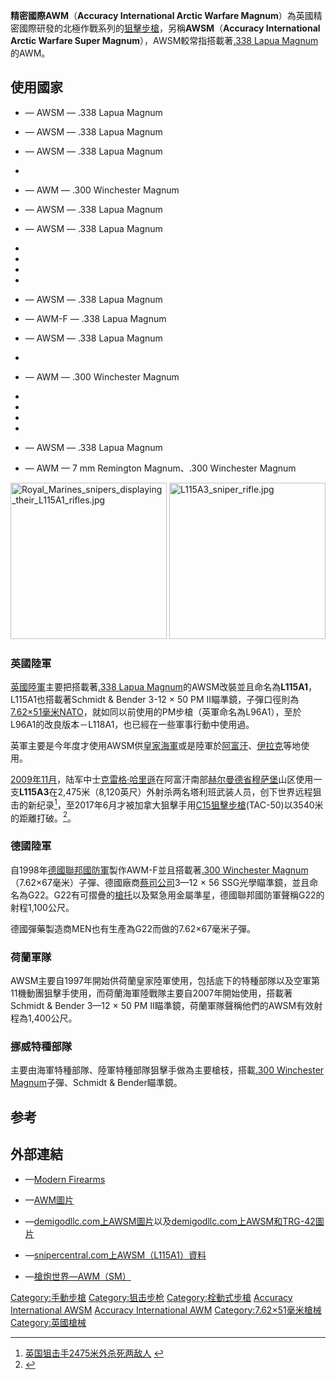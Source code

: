 {{refimprove|time=2014-07-12T11:08:40+00:00}}
{{noteTA
|G1=軍事
|G2=長度單位
|G3=Firearms
}}
{{Infobox Weapon
|name= Accuracy International AWM
|image= File:G22 ohne Schalldaempfer.jpg
|image_size= 330px
|caption= 德製AWM-F，命名為G22 
|origin= {{flag|UK}}
|type= [[手動槍機|手動槍機]][[狙击步枪|狙击步枪]]
<!-- Type selection -->
|is_ranged=yes
<!-- Service history -->
|service= 1997年－
|used_by=
|wars= 2001年[[阿富汗戰爭_(2001年)|阿富汗战争]]<br/>[[伊拉克戰爭|伊拉克戰爭]]<br/>[[北高加索叛亂|北高加索叛亂]]<br/>[[敘利亞內戰|敘利亞內戰]]<br/>[[2022年俄羅斯入侵烏克蘭|2022年俄羅斯入侵烏克蘭]]
<!-- Production history -->
|designer= 
|design_date= 1997年
|manufacturer= [[精密國際|精密國際]]
|production_date=
|number= 
|variants=
<!-- General specifications -->
|weight= 6.8[[千克|千克]]（15磅）（空槍，無搭載瞄準鏡）
|length= 1,270毫米（50英寸）
|part_length= -{}-
* .338 Lapua：686毫米（27英寸）
* 其他：660毫米 (26英寸）
|crew=
<!-- Ranged weapon specifications --> 
|cartridge= -{}-
* {{tsl|en|7 mm Remington Magnum|7毫米雷明登麥格農}}
* [[.300溫徹斯特麥格農|.300溫徹斯特麥格農]]
* [[.338拉普麥格農|.338拉普麥格農]]
|caliber= -{}-
* 7毫米雷明登麥格農：7毫米（.28英寸）
* .300溫徹斯特麥格農：7.62毫米（.3英寸）
* .338拉普麥格農：8.58毫米（.338英寸）
|action= [[手動槍機|旋转后拉式枪机]]
|mode= {{tsl|en|Repeating rifle|連發步槍|連發}}
|velocity= 936[[m/s|米／秒]] (3,070[[英尺每秒|尺／秒]])
|energy=6,634[[焦耳|焦耳]](約4,878[[英尺|英尺]]·[[磅力|磅力]])
|range= -{}-
* 7毫米雷明登麥格農：1,000-{zh-hans:米;zh-hant:米;zh-tw:公尺}-（1,093.61[[码|码]]）
* .300溫徹斯特麥格農：1,100-{zh-hans:米;zh-hant:米;zh-tw:公尺}-（1,202.97码）
* .338拉普麥格農：1,400-{zh-hans:米;zh-hant:米;zh-tw:公尺}-（1,531.06码）
|max_range= 
|feed= 5发可拆卸式[[弹匣|弹匣]] 
|sights= 可分離式[[機械瞄具|鐵質準星]]（後備）<br />各式光學[[瞄準鏡|瞄準鏡]]
}}
{{AIetc}}
'''精密國際AWM'''（'''Accuracy International Arctic Warfare Magnum'''）為英國精密國際研發的北極作戰系列的[[狙擊步槍|狙擊步槍]]，另稱'''AWSM'''（'''Accuracy International Arctic Warfare Super Magnum'''），AWSM較常指搭載著[[.338拉普麥格農|.338 Lapua Magnum]]的AWM。

== 使用國家 ==
* {{ARM}} — AWSM — .338 Lapua Magnum
* {{BEL}} — AWSM — .338 Lapua Magnum
* {{DEN}} — AWSM — .338 Lapua Magnum
* {{FRA}}
* {{GER}} — AWM — .300 Winchester Magnum
* {{GRE}} — AWSM — .338 Lapua Magnum
* {{IDN}} — AWSM — .338 Lapua Magnum
* {{IRE}}
* {{ITA}}
* {{MYS}}
* {{MLT}}
* {{NLD}} — AWSM — .338 Lapua Magnum
* {{POL}}— AWM-F — .338 Lapua Magnum
* {{POR}} — AWSM — .338 Lapua Magnum
* {{RUS}}
* {{NOR}} — AWM — .300 Winchester Magnum
* {{KOR}}
* {{SIN}}
* {{TUR}}
* {{UKR}}
* {{GBR}} — AWSM — .338 Lapua Magnum
* {{USA}} — AWM — 7 mm Remington Magnum、.300 Winchester Magnum

[[File:Royal_Marines_snipers_displaying_their_L115A1_rifles.jpg|250px]]
[[File:L115A3_sniper_rifle.jpg|250px]]
=== 英國陸軍 ===
[[英國陸軍|英國陸軍]]主要把搭載著[[.338拉普麥格農|.338 Lapua Magnum]]的AWSM改裝並且命名為'''L115A1'''，L115A1也搭載著Schmidt & Bender 3-12 × 50 PM II瞄準鏡，子彈口徑則為[[7.62×51mm_NATO|7.62×51毫米NATO]]，就如同以前使用的PM步槍（英軍命名為L96A1），至於L96A1的改良版本－L118A1，也已經在一些軍事行動中使用過。

英軍主要是今年度才使用AWSM供[[皇家海軍|皇家海軍]]或是陸軍於[[阿富汗|阿富汗]]、[[伊拉克|伊拉克]]等地使用。

[[2009年11月|2009年11月]]，陆军中士[[克雷格·哈里遜|克雷格·哈里遜]]在阿富汗南部[[赫尔曼德省|赫尔曼德省]][[穆萨堡|穆萨堡]]山区使用一支'''L115A3'''在2,475米（8,120英尺）外射杀两名塔利班武装人员，创下世界远程狙击的新纪录<ref>[http://news.chinatimes.com/world/0,5246,50403461x132010050401254,00.html 英国狙击手2475米外杀死两敌人] {{webarchive|url=https://web.archive.org/web/20100507132959/http://news.chinatimes.com/world/0,5246,50403461x132010050401254,00.html |date=2010-05-07 }}</ref>，至2017年6月才被加拿大狙擊手用[[TAC-50狙擊步槍|C15狙擊步槍]](TAC-50)以3540米的距離打破。<ref>{{cite news|last1=Fife|first1=Robert|title=Canadian elite special forces sniper makes record-breaking kill shot in Iraq|url=https://beta.theglobeandmail.com/news/politics/canadian-elite-special-forces-sniper-sets-record-breaking-kill-shot-in-iraq/article35415651/|accessdate=23 June 2017|work=The Globe and Mail|date=22 June 2017|deadurl=yes|archiveurl=https://web.archive.org/web/20170622032915/https://web.archive.org/web/20170623051101/https://beta.theglobeandmail.com/news/politics/canadian-elite-special-forces-sniper-sets-record-breaking-kill-shot-in-iraq/article35415651/|archivedate=2017年6月22日}}</ref>。

=== 德國陸軍 ===
自1998年[[德國聯邦國防軍|德國聯邦國防軍]]製作AWM-F並且搭載著[[.300_Winchester_Magnum|.300 Winchester Magnum]]（7.62×67毫米）子彈、德國廠商[[蔡司公司|蔡司公司]]3—12 × 56 SSG光學瞄準鏡，並且命名為G22。G22有可摺疊的[[槍托|槍托]]以及緊急用金屬準星，德國聯邦國防軍聲稱G22的射程1,100公尺。

德國彈藥製造商MEN也有生產為G22而做的7.62×67毫米子彈。

=== 荷蘭軍隊 ===
AWSM主要自1997年開始供荷蘭皇家陸軍使用，包括底下的特種部隊以及空軍第11機動團狙擊手使用，而荷蘭海軍陸戰隊主要自2007年開始使用，搭載著Schmidt & Bender 3—12 × 50 PM II瞄準鏡，荷蘭軍隊聲稱他們的AWSM有效射程為1,400公尺。

=== 挪威特種部隊 ===
主要由海軍特種部隊、陸軍特種部隊狙擊手做為主要槍枝，搭載[[.300_Winchester_Magnum|.300 Winchester Magnum]]子彈、Schmidt & Bender瞄準鏡。

==参考==
{{reflist}}

== 外部連結 ==
{{commons|G 22|精密國際AWM}}
{{div col|cols=2}}
* {{en}}—[http://world.guns.ru/sniper/sniper-rifles/brit/ai-arctic-warfare-l96-e.html Modern Firearms] {{Wayback|url=http://world.guns.ru/sniper/sniper-rifles/brit/ai-arctic-warfare-l96-e.html |date=20101208043058 }}
* {{en}}—[https://web.archive.org/web/20060219112413/http://www.expeditionexchange.com/militec/NewPictures008b.jpg AWM圖片]
* {{en}}—[http://demigodllc.com/~zak/DigiCam/AI-AWSM/ demigodllc.com上AWSM圖片]以及[http://demigodllc.com/~zak/DigiCam/AI-AWSM/ demigodllc.com上AWSM和TRG-42圖片]
* {{en}}—[https://web.archive.org/web/20150215110052/http://www.snipercentral.com/pm_sm.htm snipercentral.com上AWSM（L115A1）資料]
* {{zh}}—[http://pewpewpew.work/britain/ai/aw/awm.htm 槍炮世界—AWM（SM）] {{Wayback|url=http://pewpewpew.work/britain/ai/aw/awm.htm |date=20200222012906 }}
{{div col end}}

{{ModernUKInfWeaponsNav}}
{{DEFAULTSORT:AWM}}

[[Category:手動步槍|Category:手動步槍]]
[[Category:狙击步枪|Category:狙击步枪]]
[[Category:栓動式步槍|Category:栓動式步槍]]
[[Category:.338_Lapua_Magnum口徑槍械|Accuracy International AWSM]]
[[Category:.300温彻斯特马格南口径枪械|Accuracy International AWM]]
[[Category:7.62×51毫米槍械|Category:7.62×51毫米槍械]]
[[Category:英國槍械|Category:英國槍械]]